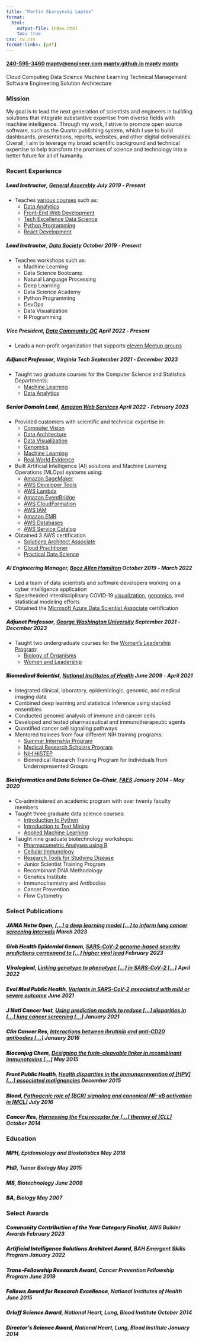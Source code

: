 ```yaml
---
title: "Martin Skarzynski Laptev"
format:
  html:
    output-file: index.html
    toc: true
css: cv.css
format-links: [pdf]
---
```


#### [240-595-3460](tel:240-595-3460){.bi .bi-phone} []{.bi .bi-dot} [maptv@engineer.com](mailto:maptv@engineer.com){.bi .bi-envelope} []{.bi .bi-dot} [maptv.github.io](https://maptv.github.io){.bi .bi-house} []{.bi .bi-dot} [maptv](https://github.com/maptv){.bi .bi-github} []{.bi .bi-dot} [maptv](https://linkedin.com/in/maptv){.bi .bi-linkedin} {.centered}  

####### Cloud Computing []{.bi .bi-dot .blue} Data Science []{.bi .bi-dot} Machine Learning []{.bi .bi-dot} Technical Management []{.bi .bi-dot} Software Engineering []{.bi .bi-dot} Solution Architecture {.centered}  

### Mission

My goal is to lead the next generation of scientists and engineers in building solutions that integrate substantive expertise from diverse fields with machine intelligence.
Through my work, I strive to promote open source software, such as the Quarto publishing system, which I use to build dashboards, presentations, reports, websites, and other digital deliverables.
Overall, I aim to leverage my broad scientific background and technical expertise to help transform the promises of science and technology into a better future for all of humanity.

### Recent Experience

##### [Lead Instructor]{style="font-weight: 900;"}, [General Assembly](https://generalassemb.ly) [July 2019 ‑ Present]{.cvdate}

- Teaches [various courses](https://generalassemb.ly/instructors/martin-skarzynski/23420) such as:
  - [Data Analytics](https://generalassemb.ly/education/data-analytics)
  - [Front-End Web Development](https://generalassemb.ly/education/front-end-web-development)
  - [Tech Excellence Data Science](https://www.boozallen.com/e/insight/blog/path-to-technical-success)
  - [Python Programming](https://generalassemb.ly/education/python-programming)
  - [React Development](https://generalassemb.ly/education/react-development)

##### [Lead Instructor]{style="font-weight: 900;"}, [Data Society](https://datasociety.com) [October 2019 ‑ Present]{.cvdate}

- Teaches workshops such as:
  - Machine Learning
  - Data Science Bootcamp
  - Natural Language Processing
  - Deep Learning
  - Data Science Academy
  - Python Programming
  - DevOps
  - Data Visualization
  - R Programming

##### Vice President, [Data Community DC](https://www.datacommunitydc.org) [April 2022 ‑ Present]{.cvdate}

- Leads a non‑profit organization that supports [eleven Meetup groups](https://www.datacommunitydc.org/meetups-overview)

##### [Adjunct Professor]{style="font-weight: 900;"}, Virginia Tech [September 2021 ‑ December 2023]{.cvdate}

- Taught two graduate courses for the Computer Science and Statistics Departments:
  - [Machine Learning](https://cs.vt.edu/Graduate/Courses/GradCourseDescriptions.html#:~:text=CS%205805%2D6%20%2D%20Machine%20Learning%C2%A0)
  - [Data Analytics](https://cs.vt.edu/Graduate/Courses/GradCourseDescriptions.html#:~:text=CS%205525%2D6%20(STAT%205525%2D6)%20%2D%20Data%20Analytics)

##### [Senior Domain Lead]{style="font-weight: 900;"}, [Amazon Web Services](https://aws.amazon.com) [April 2022 ‑ February 2023]{.cvdate}

- Provided customers with scientific and technical expertise in:
  - [Computer Vision](https://aws.amazon.com/health/solutions/medicalimaging)
  - [Data Architecture](https://aws.amazon.com/big-data/datalakes-and-analytics/modern-data-architecture)
  - [Data Visualization](https://docs.aws.amazon.com/wellarchitected/latest/analytics-lens/data-visualization)
  - [Genomics](https://aws.amazon.com/health/genomics)
  - [Machine Learning](https://aws.amazon.com/health/machine-learning)
  - [Real World Evidence](https://aws.amazon.com/marketplace/solutions/healthcare/health-records)
- Built Artificial Intelligence (AI) solutions and Machine Learning Operations (MLOps) systems using:
  - [Amazon SageMaker](https://aws.amazon.com/sagemaker)
  - [AWS Developer Tools](https://aws.amazon.com/developer/tools##Browse_by_Tool_Type)
  - [AWS Lambda](https://aws.amazon.com/lambda)
  - [Amazon EventBridge](https://aws.amazon.com/eventbridge)
  - [AWS CloudFormation](https://aws.amazon.com/cloudformation)
  - [AWS IAM](https://aws.amazon.com/iam)
  - [Amazon EMR](https://aws.amazon.com/emr)
  - [AWS Databases](https://aws.amazon.com/products/databases)
  - [AWS Service Catalog](https://aws.amazon.com/servicecatalog)
- Obtained 3 AWS certification
  - [Solutions Architect Associate](https://www.credly.com/badges/1ae81600-c0cb-47b4-8610-e0c58bff6741/public_url)
  - [Cloud Practitioner](https://www.credly.com/badges/c3143f03-6ebb-4f16-827c-c89f8db2a3cf/public_url)
  - [Practical Data Science](https://www.coursera.org/account/accomplishments/specialization/certificate/MU388FKRUUL3)

##### AI Engineering Manager, [Booz Allen Hamilton](https://www.boozallen.com) [October 2019 ‑ March 2022]{.cvdate}

- Led a team of data scientists and software developers working on a cyber intelligence application
- Spearheaded interdisciplinary COVID‑19 [visualization](https://www.boozallen.com/c/insight/blog/epimaps-data-visualization-for-healthcare), [genomics](https://mskar.github.io/var), and statistical modeling efforts
- Obtained the [Microsoft Azure Data Scientist Associate](https://www.credly.com/badges/99aa294a-2b69-40f2-a607-0e7b91ffb5f6/public_url){.italic} certification
  
##### [Adjunct Professor]{style="font-weight: 900;"}, [George Washington University](https://www.gwu.edu) [September 2021 ‑ December 2023]{.cvdate}

- Taught two undergraduate courses for the [Women's Leadership Program](https://wlp.gwu.edu):
  - [Biology of Organisms](https://wlp.gwu.edu/science-health-and-medicine#:~:text=Introductory%20Biology%3A%20Biology%20of%20Organisms)
  - [Women and Leadership](https://wlp.gwu.edu/science-health-and-medicine#:~:text=Biology%20of%20Organisms-,Symposium,-The%20weekly%20symposia)

##### [Biomedical Scientist]{style="font-weight: 900;"}, [National Institutes of Health](https://www.nih.gov) [June 2009 ‑ April 2021]{.cvdate}

- Integrated clinical, laboratory, epidemiologic, genomic, and medical imaging data
- Combined deep learning and statistical inference using stacked ensembles
- Conducted genomic analysis of immune and cancer cells
- Developed and tested pharmaceutical and immunotherapeutic agents
- Quantified cancer cell signaling pathways
- Mentored trainees from four different NIH training programs:
  - [Summer Internship Program](https://www.training.nih.gov/research-training/pb/sip)
  - [Medical Research Scholars Program](https://clinicalcenter.nih.gov/training/mrsp)
  - [NIH HiSTEP](https://www.training.nih.gov/research-training/hs/hs-sip/histep)
  - Biomedical Research Training Program for Individuals from Underrepresented Groups

##### [Bioinformatics and Data Science Co-Chair]{style="font-weight: 900;"}, [FAES](https://faes.org) [January 2014 ‑ May 2020]{.cvdate}

- Co‑administered an academic program with over twenty faculty members
- Taught three graduate data science courses:
  - [Introduction to Python](https://github.com/biof309)
  - [Introduction to Text Mining](https://github.com/biof395)
  - [Applied Machine Learning](https://biof509.github.io)
- Taught nine graduate biotechnology workshops:
  - [Pharmacometric Analyses using R](https://education.faes.org/search/publicCourseSearchDetails.do?method=load&courseId=1059989)
  - [Cellular Immunology](https://education.faes.org/search/publicCourseSearchDetails.do?method=load&courseId=1409949)
  - [Research Tools for Studying Disease](https://education.faes.org/search/publicCourseSearchDetails.do?method=load&courseId=1151070)
  - Junior Scientist Training Program
  - Recombinant DNA Methodology
  - Genetics Institute
  - Immunochemistry and Antibodies
  - Cancer Prevention
  - Flow Cytometry

### Select Publications

##### [JAMA Netw Open]{style="font-weight: 900;"}, [[...] a deep learning model [...] to inform lung cancer screening intervals](https://jamanetwork.com/journals/jamanetworkopen/fullarticle/2802522) [March 2023]{.cvdate}

##### [Glob Health Epidemiol Genom]{style="font-weight: 900;"}, [SARS‐CoV‐2 genome‐based severity predictions correspond to [...] higher viral load](https://www.ncbi.nlm.nih.gov/pmc/articles/PMC9173902) [February 2023]{.cvdate}

##### [Virological]{style="font-weight: 900;"}, [Linking genotype to phenotype [...] in SARS‐CoV‐2 [...]](https://virological.org/t/linking-genotype-to-phenotype-further-exploration-of-mutations-in-sars-cov-2-associated-with-mild-or-severe-outcomes/794) [April 2022]{.cvdate}

##### [Evol Med Public Health]{style="font-weight: 900;"}, [Variants in SARS-CoV-2 associated with mild or severe outcome](https://www.ncbi.nlm.nih.gov/pmc/articles/PMC8385248) [June 2021]{.cvdate}

##### [J Natl Cancer Inst]{style="font-weight: 900;"}, [Using prediction models to reduce [...] disparities in [...] lung cancer screening [...]](https://www.ncbi.nlm.nih.gov/pmc/articles/PMC8562965) [January 2021]{.cvdate}

##### [Clin Cancer Res]{style="font-weight: 900;"}, [Interactions between ibrutinib and anti‐CD20 antibodies [...]](https://www.ncbi.nlm.nih.gov/pmc/articles/PMC4703510) [January 2016]{.cvdate}

##### [Bioconjug Chem]{style="font-weight: 900;"}, [Designing the furin‐cleavable linker in recombinant immunotoxins [...]](https://www.ncbi.nlm.nih.gov/pmc/articles/PMC7724502) [May 2015]{.cvdate}

##### [Front Public Health]{style="font-weight: 900;"}, [Health disparities in the immunoprevention of [HPV] [...] associated malignancies](https://www.ncbi.nlm.nih.gov/pmc/articles/PMC4682020) [December 2015]{.cvdate}

##### [Blood]{style="font-weight: 900;"}, [Pathogenic role of [BCR] signaling and canonical NF-κB activation in [MCL]](https://www.ncbi.nlm.nih.gov/pmc/articles/PMC4937360) [July 2016]{.cvdate}

##### [Cancer Res]{style="font-weight: 900;"}, [Harnessing the Fcμ receptor for [...] therapy of [CLL]](https://www.ncbi.nlm.nih.gov/pmc/articles/PMC4268434) [October 2014]{.cvdate}

### Education

##### [MPH]{style="font-weight: 900;"}, Epidemiology and Biostatistics [May 2018]{.cvdate}

##### [PhD]{style="font-weight: 900;"}, Tumor Biology [May 2015]{.cvdate}

##### [MS]{style="font-weight: 900;"}, Biotechnology [June 2009]{.cvdate}

##### [BA]{style="font-weight: 900;"}, Biology [May 2007]{.cvdate}

### Select Awards

##### [Community Contribution of the Year Category Finalist]{style="font-weight: 900;"}, AWS Builder Awards [February 2023]{.cvdate}

##### [Artificial Intelligence Solutions Architect Award]{style="font-weight: 900;"}, BAH Emergent Skills Program [January 2022]{.cvdate}

##### [Trans‐Fellowship Research Award]{style="font-weight: 900;"}, Cancer Prevention Fellowship Program [June 2019]{.cvdate}

##### [Fellows Award for Research Excellence]{style="font-weight: 900;"}, National Institutes of Health [June 2015]{.cvdate}

##### [Orloff Science Award]{style="font-weight: 900;"}, National Heart, Lung, Blood Institute [October 2014]{.cvdate}

##### [Director's Science Award]{style="font-weight: 900;"}, National Heart, Lung, Blood Institute [January 2014]{.cvdate}

```{=html}
<script src="../scripts/time.js"></script>
<script>
const tooltipTriggerList = document.querySelectorAll('[data-bs-toggle="tooltip"]')
const tooltipList = [...tooltipTriggerList].map(tooltipTriggerEl => new bootstrap.Tooltip(tooltipTriggerEl))
</script>
<style>
div#quarto-sidebar-glass { display: none !important; }
ul.navbar-nav.navbar-nav-scroll { -webkit-flex-direction: row !important; }
#quarto-sidebar { padding: 0px; overflow-x: hidden !important; }
#quarto-sidebar > * { padding: 0px; }
@media only screen and (max-width: 991px) { #quarto-search { display: none !important; } #quarto-sidebar { padding: 0px 9px 0px 9px !important; } }
@media only screen and (max-width: 767px) { div.cell.page-columns.page-full { display: none !important; } }
</style>
```